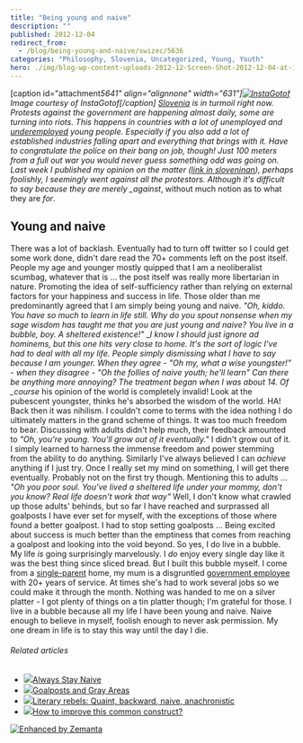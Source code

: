 ```yaml
---
title: "Being young and naive"
description: ""
published: 2012-12-04
redirect_from:
  - /blog/being-young-and-naive/swizec/5636
categories: "Philosophy, Slovenia, Uncategorized, Young, Youth"
hero: ./img/blog-wp-content-uploads-2012-12-Screen-Shot-2012-12-04-at-12.47.42-PM.png
---
```


\[caption id="attachment*5641" align="alignnone" width="631"][![InstaGotof](http://swizec.com/blog/wp-content/uploads/2012/12/Screen-Shot-2012-12-04-at-12.47.42-PM.png "InstaGotof")](./img/blog-wp-content-uploads-2012-12-Screen-Shot-2012-12-04-at-12.47.42-PM.png) Image courtesy of InstaGotof\[/caption] [Slovenia](<http://maps.google.com/maps?ll=46.05,14.5&spn=10.0,10.0&q=46.05,14.5 (Slovenia)&t=h> "Slovenia") is in turmoil right now. Protests against the government are happening almost daily, some are turning into riots. This happens in countries with a lot of unemployed and [underemployed](http://en.wikipedia.org/wiki/Underemployment "Underemployment") young people. Especially if you also add a lot of established industries falling apart and everything that brings with it. Have to congratulate the police on their bang on job, though! Just 100 meters from a full out war you would never guess something odd was going on. Last week I published my opinion on the matter ([link in sloveninan](http://www.had.si/blog/2012/12/01/vsi-pizdakajo-nihce-ne-bi-delal/)), perhaps foolishly, I seemingly went against all the protestors. Although it's difficult to say because they are merely \_against*, without much notion as to what they are _for_.

## Young and naive

There was a lot of backlash. Eventually had to turn off twitter so I could get some work done, didn't dare read the 70+ comments left on the post itself. People my age and younger mostly quipped that I am a neoliberalist scumbag, whatever that is ... the post itself was really more libertarian in nature. Promoting the idea of self-sufficiency rather than relying on external factors for your happiness and success in life. Those older than me predominantly agreed that I am simply being young and naive. _"Oh, kiddo. You have so much to learn in life still. Why do you spout nonsense when my sage wisdom has taught me that you are just young and naive? You live in a bubble, boy. A sheltered existence!"_ \__I know I should just ignore ad hominems, but this one hits very close to home. It's the sort of logic I've had to deal with all my life. People simply dismissing what I have to say because I am younger. When they agree - _"Oh my, what a wise youngster!"_ - when they disagree - _"Oh the follies of naive youth; he'll learn"_ Can there be anything more annoying? The treatment began when I was about 14. Of \_course_ his opinion of the world is completely invalid! Look at the pubescent youngster, thinks he's absorbed the wisdom of the world. HA! Back then it was nihilism. I couldn't come to terms with the idea nothing I do ultimately matters in the grand scheme of things. It was too much freedom to bear. Discussing with adults didn't help much, their feedback amounted to _"Oh, you're young. You'll grow out of it eventually."_ I didn't grow out of it. I simply learned to harness the immense freedom and power stemming from the ability to do anything. Similarly I've always believed I can _achieve_ anything if I just try. Once I really set my mind on something, I will get there eventually. Probably not on the first try though. Mentioning this to adults ... _"Oh you poor soul. You've lived a sheltered life under your mommy, don't you know? Real life doesn't work that way"_ Well, I don't know what crawled up those adults' behinds, but so far I have reached and surprassed all goalposts I have ever set for myself, with the exceptions of those where found a better goalpost. I had to stop setting goalposts ... Being excited about success is much better than the emptiness that comes from reaching a goalpost and looking into the void beyond. So yes, I do live in a bubble. My life _is_ going surprisingly marvelously. I _do_ enjoy every single day like it was the best thing since sliced bread. But I built this bubble myself. I come from a [single-parent](http://en.wikipedia.org/wiki/Single_parent "Single parent") home, my mum is a disgruntled [government employee](http://en.wikipedia.org/wiki/Civil_service "Civil service") with 20+ years of service. At times she's had to work several jobs so we could make it through the month. Nothing was handed to me on a silver platter - I got plenty of things on a tin platter though; I'm grateful for those. I live in a bubble because all my life I have been young and naive. Naive enough to believe in myself, foolish enough to never ask permission. My one dream in life is to stay this way until the day I die.

###### Related articles

- [![](http://i.zemanta.com/129649866_80_80.jpg)](http://ornamentalelements.com/2012/12/03/always-stay-naive/)[Always Stay Naive](http://ornamentalelements.com/2012/12/03/always-stay-naive/)
- [![](http://i.zemanta.com/118276132_80_80.jpg)](http://tomaplomb.blogspot.com/2012/10/goalposts-and-gray-areas.html)[Goalposts and Gray Areas](http://tomaplomb.blogspot.com/2012/10/goalposts-and-gray-areas.html)
- [![](http://i.zemanta.com/noimg_78_80_80.jpg)](http://bardhasflown.wordpress.com/2012/11/20/the-next-real/)[Literary rebels: Quaint, backward, naive, anachronistic](http://bardhasflown.wordpress.com/2012/11/20/the-next-real/)
- [![](http://i.zemanta.com/noimg_45_80_80.jpg)](http://stackoverflow.com/questions/13701374/how-to-improve-this-common-construct)[How to improve this common construct?](http://stackoverflow.com/questions/13701374/how-to-improve-this-common-construct)

[![Enhanced by Zemanta](http://img.zemanta.com/zemified_e.png?x-id=82c25b76-edc1-4dae-9c53-a29763261266)](http://www.zemanta.com/?px "Enhanced by Zemanta")
